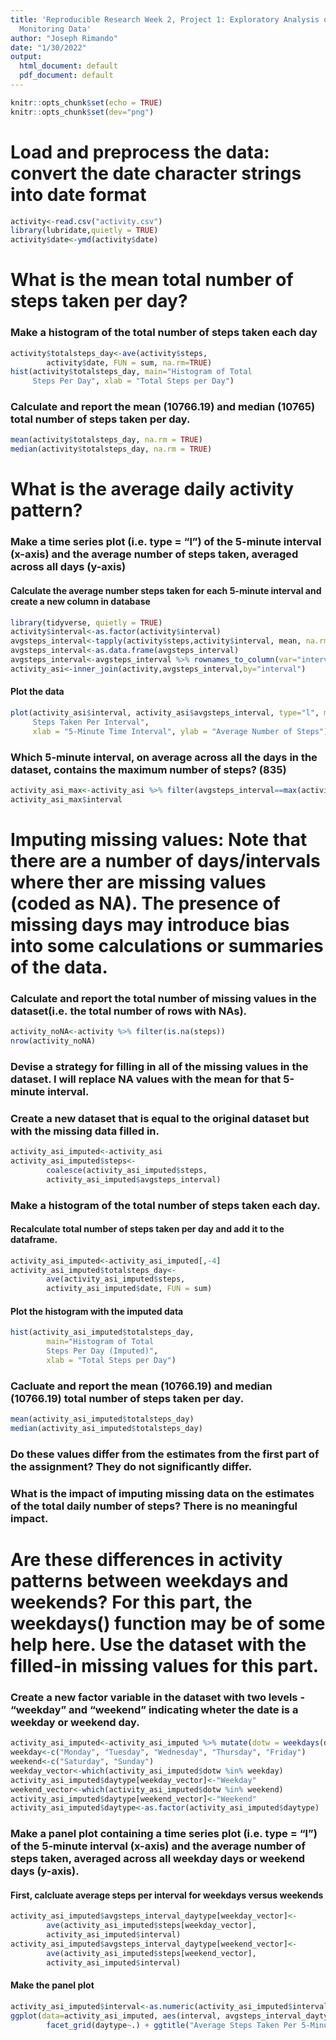 ```yaml
---
title: 'Reproducible Research Week 2, Project 1: Exploratory Analysis of Personal
  Monitoring Data'
author: "Joseph Rimando"
date: "1/30/2022"
output:
  html_document: default
  pdf_document: default
---
```


```r
knitr::opts_chunk$set(echo = TRUE)
knitr::opts_chunk$set(dev="png")
```

# Load and preprocess the data: convert the date character strings into date format

```r
activity<-read.csv("activity.csv")
library(lubridate,quietly = TRUE)
activity$date<-ymd(activity$date)
```

# What is the mean total number of steps taken per day?

### Make a histogram of the total number of steps taken each day

```r
activity$totalsteps_day<-ave(activity$steps,
        activity$date, FUN = sum, na.rm=TRUE)
hist(activity$totalsteps_day, main="Histogram of Total
     Steps Per Day", xlab = "Total Steps per Day")
```

### Calculate and report the mean (10766.19) and median (10765) total number of steps taken per day.

```r
mean(activity$totalsteps_day, na.rm = TRUE)
median(activity$totalsteps_day, na.rm = TRUE)
```

# What is the average daily activity pattern?

### Make a time series plot (i.e. type = "l") of the 5-minute interval (x-axis) and the average number of steps taken, averaged across all days (y-axis)

#### Calculate the average number steps taken for each 5-minute interval and create a new column in database

```r
library(tidyverse, quietly = TRUE)
activity$interval<-as.factor(activity$interval)
avgsteps_interval<-tapply(activity$steps,activity$interval, mean, na.rm=TRUE)
avgsteps_interval<-as.data.frame(avgsteps_interval)
avgsteps_interval<-avgsteps_interval %>% rownames_to_column(var="interval")
activity_asi<-inner_join(activity,avgsteps_interval,by="interval")
```

#### Plot the data

```r
plot(activity_asi$interval, activity_asi$avgsteps_interval, type="l", main = "Average Number of 
     Steps Taken Per Interval",
     xlab = "5-Minute Time Interval", ylab = "Average Number of Steps")
```

### Which 5-minute interval, on average across all the days in the dataset, contains the maximum number of steps? (835)

```r
activity_asi_max<-activity_asi %>% filter(avgsteps_interval==max(activity_asi$avgsteps_interval))
activity_asi_max$interval
```

# Imputing missing values: Note that there are a number of days/intervals where ther are missing values (coded as NA). The presence of missing days may introduce bias into some calculations or summaries of the data.

### Calculate and report the total number of missing values in the dataset(i.e. the total number of rows with NAs).

```r
activity_noNA<-activity %>% filter(is.na(steps))
nrow(activity_noNA)
```

### Devise a strategy for filling in all of the missing values in the dataset. I will replace NA values with the mean for that 5-minute interval.

### Create a new dataset that is equal to the original dataset but with the missing data filled in.

```r
activity_asi_imputed<-activity_asi
activity_asi_imputed$steps<-     
        coalesce(activity_asi_imputed$steps,
        activity_asi_imputed$avgsteps_interval)
```

### Make a histogram of the total number of steps taken each day.

#### Recalculate total number of steps taken per day and add it to the dataframe.

```r
activity_asi_imputed<-activity_asi_imputed[,-4]
activity_asi_imputed$totalsteps_day<-
        ave(activity_asi_imputed$steps,
        activity_asi_imputed$date, FUN = sum)
```

#### Plot the histogram with the imputed data

```r
hist(activity_asi_imputed$totalsteps_day, 
        main="Histogram of Total
        Steps Per Day (Imputed)", 
        xlab = "Total Steps per Day")
```

### Cacluate and report the mean (10766.19) and median (10766.19) total number of steps taken per day.

```r
mean(activity_asi_imputed$totalsteps_day)
median(activity_asi_imputed$totalsteps_day)
```

### Do these values differ from the estimates from the first part of the assignment? They do not significantly differ.

### What is the impact of imputing missing data on the estimates of the total daily number of steps? There is no meaningful impact.

# Are these differences in activity patterns between weekdays and weekends? For this part, the weekdays() function may be of some help here. Use the dataset with the filled-in missing values for this part.

### Create a new factor variable in the dataset with two levels - "weekday" and "weekend" indicating wheter the date is a weekday or weekend day.

```r
activity_asi_imputed<-activity_asi_imputed %>% mutate(dotw = weekdays(date))
weekday<-c("Monday", "Tuesday", "Wednesday", "Thursday", "Friday")
weekend<-c("Saturday", "Sunday")
weekday_vector<-which(activity_asi_imputed$dotw %in% weekday)
activity_asi_imputed$daytype[weekday_vector]<-"Weekday"
weekend_vector<-which(activity_asi_imputed$dotw %in% weekend)
activity_asi_imputed$daytype[weekend_vector]<-"Weekend"
activity_asi_imputed$daytype<-as.factor(activity_asi_imputed$daytype)
```

### Make a panel plot containing a time series plot (i.e. type = "l") of the 5-minute interval (x-axis) and the average number of steps taken, averaged across all weekday days or weekend days (y-axis). 

#### First, calcluate average steps per interval for weekdays versus weekends

```r
activity_asi_imputed$avgsteps_interval_daytype[weekday_vector]<-
        ave(activity_asi_imputed$steps[weekday_vector],
        activity_asi_imputed$interval)
activity_asi_imputed$avgsteps_interval_daytype[weekend_vector]<-
        ave(activity_asi_imputed$steps[weekend_vector],
        activity_asi_imputed$interval)
```

#### Make the panel plot

```r
activity_asi_imputed$interval<-as.numeric(activity_asi_imputed$interval)
ggplot(data=activity_asi_imputed, aes(interval, avgsteps_interval_daytype)) + geom_line() +
        facet_grid(daytype~.) + ggtitle("Average Steps Taken Per 5-Minute Interval")
```

